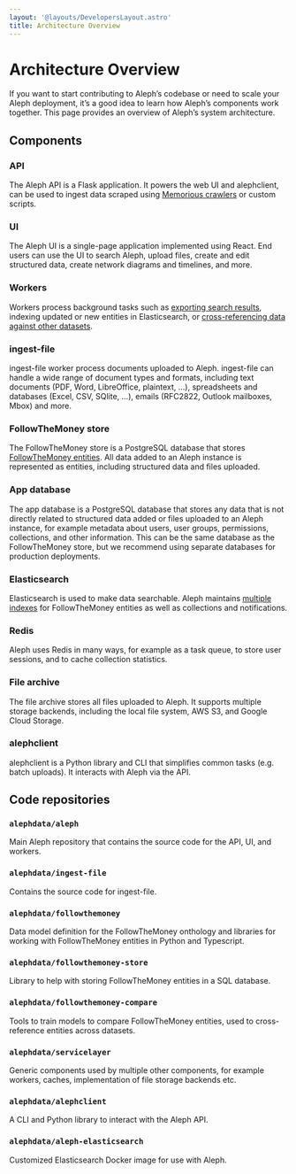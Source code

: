 ```yaml
---
layout: '@layouts/DevelopersLayout.astro'
title: Architecture Overview
---
```


# Architecture Overview

<p class="lead">If you want to start contributing to Aleph’s codebase or need to scale your Aleph deployment, it’s a good idea to learn how Aleph’s components work together. This page provides an overview of Aleph’s system architecture.</p>

## Components

### API

The Aleph API is a Flask application. It powers the web UI and alephclient, can be used to ingest data scraped using [Memorious crawlers](https://alephdata.github.io/memorious) or custom scripts.

### UI

The Aleph UI is a single-page application implemented using React. End users can use the UI to search Aleph, upload files, create and edit structured data, create network diagrams and timelines, and more.

### Workers

Workers process background tasks such as [exporting search results](/users/search/basics#export-multiple-search-results), indexing updated or new entities in Elasticsearch, or [cross-referencing data against other datasets](/users/investigations/cross-referencing).

### ingest-file

ingest-file worker process documents uploaded to Aleph. ingest-file can handle a wide range of document types and formats, including text documents (PDF, Word, LibreOffice, plaintext, …), spreadsheets and databases (Excel, CSV, SQlite, …), emails (RFC2822, Outlook mailboxes, Mbox) and more.

### FollowTheMoney store

The FollowTheMoney store is a PostgreSQL database that stores [FollowTheMoney entities](/developers/explanation/followthemoney). All data added to an Aleph instance is represented as entities, including structured data and files uploaded.

### App database

The app database is a PostgreSQL database that stores any data that is not directly related to structured data added or files uploaded to an Aleph instance, for example metadata about users, user groups, permissions, collections, and other information. This can be the same database as the FollowTheMoney store, but we recommend using separate databases for production deployments.

### Elasticsearch

Elasticsearch is used to make data searchable. Aleph maintains [multiple indexes](/developers/explanation/search) for FollowTheMoney entities as well as collections and notifications.

### Redis

Aleph uses Redis in many ways, for example as a task queue, to store user sessions, and to cache collection statistics.

### File archive

The file archive stores all files uploaded to Aleph. It supports multiple storage backends, including the local file system, AWS S3, and Google Cloud Storage.

### alephclient

alephclient is a Python library and CLI that simplifies common tasks (e.g. batch uploads). It interacts with Aleph via the API.

## Code repositories

### `alephdata/aleph`

Main Aleph repository that contains the source code for the API, UI, and workers.

### `alephdata/ingest-file`

Contains the source code for ingest-file.

### `alephdata/followthemoney`

Data model definition for the FollowTheMoney onthology and libraries for working with FollowTheMoney entities in Python and Typescript.

### `alephdata/followthemoney-store`

Library to help with storing FollowTheMoney entities in a SQL database.

### `alephdata/followthemoney-compare`

Tools to train models to compare FollowTheMoney entities, used to cross-reference entities across datasets.

### `alephdata/servicelayer`

Generic components used by multiple other components, for example workers, caches, implementation of file storage backends etc.

### `alephdata/alephclient`

A CLI and Python library to interact with the Aleph API.

### `alephdata/aleph-elasticsearch`

Customized Elasticsearch Docker image for use with Aleph.
